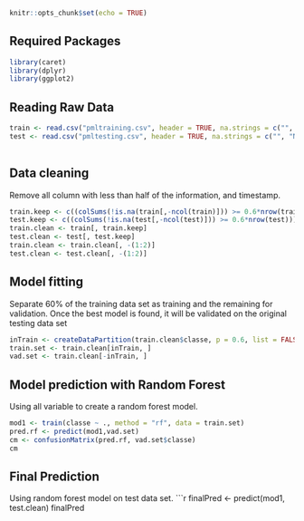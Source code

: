 

```r
knitr::opts_chunk$set(echo = TRUE)
```

## Required Packages
```r
library(caret)
library(dplyr)
library(ggplot2)
```


## Reading Raw Data
```r
train <- read.csv("pmltraining.csv", header = TRUE, na.strings = c("", "NA"))
test <- read.csv("pmltesting.csv", header = TRUE, na.strings = c("", "NA"))
  
```

## Data cleaning
Remove all column with less than half of the information, and timestamp.
```r
train.keep <- c((colSums(!is.na(train[,-ncol(train)])) >= 0.6*nrow(train)))
test.keep <- c((colSums(!is.na(test[,-ncol(test)])) >= 0.6*nrow(test)))
train.clean <- train[, train.keep]
test.clean <- test[, test.keep]
train.clean <- train.clean[, -(1:2)]
test.clean <- test.clean[, -(1:2)]
```


## Model fitting
Separate 60% of the training data set as training and the remaining for validation. Once the best model is found, it will be validated on the original testing data set
```r
inTrain <- createDataPartition(train.clean$classe, p = 0.6, list = FALSE)
train.set <- train.clean[inTrain, ]
vad.set <- train.clean[-inTrain, ]
```

## Model prediction with Random Forest
Using all variable to create a random forest model.
```r
mod1 <- train(classe ~ ., method = "rf", data = train.set)
pred.rf <- predict(mod1,vad.set)
cm <- confusionMatrix(pred.rf, vad.set$classe)
cm
```


## Final Prediction
Using random forest model on test data set.
```r
finalPred <- predict(mod1, test.clean)
finalPred
